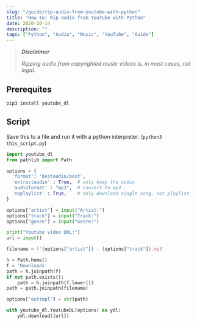 ```yaml
---
slug: "/guide/rip-audio-from-youtube-with-python"
title: "How to: Rip audio from YouTube with Python"
date: 2020-10-14
description: ""
tags: ["Python", "Audio", "Music", "YouTube", "Guide"]
---
```


> ***Disclaimer***
>
> *Ripping audio from copyrighted music videos is, in most cases, not legal.*

## Prerequites
`pip3 install youtube_dl`

## Script
Save this to a file and run it with a python interpreter.
(`python3 this_script.py`)

```python
import youtube_dl
from pathlib import Path

options = {
  'format': 'bestaudio/best',
  'extractaudio' : True,  # only keep the audio
  'audioformat' : "mp3",  # convert to mp3 
  'noplaylist' : True,    # only download single song, not playlist
}

options["artist"] = input("Artist:")
options["track"] = input("Track:")
options["genre"] = input("Genre:")

print("Youtube video URL:")
url = input()

filename = f'{options["artist"]} - {options["track"]}.mp3'

h = Path.home()
f = 'Downloads'
path = h.joinpath(f)
if not path.exists():
    path = h.joinpath(f.lower())
path = path.joinpath(filename)

options["outtmpl"] = str(path)

with youtube_dl.YoutubeDL(options) as ydl:
    ydl.download([url])
```
